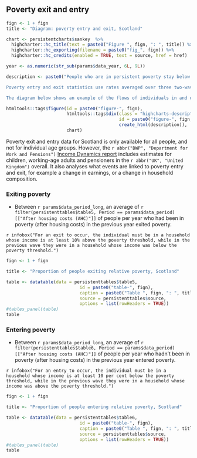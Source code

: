 ## Poverty exit and entry  

```{r sankey}

fign <- 1 + fign
title <- "Diagram: poverty entry and exit, Scotland"

chart <- persistentcharts$sankey  %>% 
  highcharter::hc_title(text = paste0("Figure ", fign, ": ", title)) %>% 
  highcharter::hc_exporting(filename = paste0("fig_", fign)) %>% 
  highcharter::hc_credits(enabled = TRUE, text = source, href = href)

year <- as.numeric(str_sub(params$data_year, 6L, 9L))

description <- paste0("People who are in persistent poverty stay below the poverty line for several years. But many people are in poverty only temporarily. More than a third of people in poverty move above the poverty line each year, exiting poverty. And a similar number of people who were not in poverty previously fall below the poverty line each year, newly entering poverty. Note that the share of those entering poverty is quite small, as it is a share of everyone previously not in poverty.

Poverty entry and exit statistics use rates averaged over three two-wave periods. The latest estimates span the period between ", year - 4, " to ", year - 3, " and ", year - 1, " to ", year, ".

The diagram below shows an example of the flows of individuals in and out of poverty each year. It uses the latest after-housing-costs estimates.")

```

```{r sankey_chart}

htmltools::tags$figure(id = paste0("figure-", fign),
                       htmltools::tags$div(class = "highcharts-description",
                                           id = paste0("figure-", fign, "-description"),
                                           create_html(description)),
                       chart)

```


Poverty exit and entry data for Scotland is only available for all people, and not for individual age groups. However, the `r abbr("DWP", "Department for Work and Pensions")` [Income Dynamics report](https://www.gov.uk/government/collections/income-dynamics-statistics#latest-release) includes estimates for children, working-age adults and pensioners in the `r abbr("UK", "United Kingdom")` overall. It also analyses what events are linked to poverty entry and exit, for example a change in earnings, or a change in household composition.

### Exiting poverty {.tabset}

- Between `r params$data_period_long`, an average of `r filter(persistenttables$table5, Period == params$data_period)[["After housing costs (AHC)"]]` of people per year who had been in poverty (after housing costs) in the previous year exited poverty.

`r infobox("For an exit to occur, the individual must be in a household whose income is at least 10% above the poverty threshold, while in the previous wave they were in a household whose income was below the poverty threshold.")`

```{r table5}

fign <- 1 + fign

title <- "Proportion of people exiting relative poverty, Scotland"

table <- datatable(data = persistenttables$table5,
                            id = paste0("table-", fign),
                            caption = paste0("Table ", fign, ": ", title),
                            source = persistenttables$source,
                            options = list(rowHeaders = TRUE))
#tables_panel(table)
table

```


### Entering poverty {.tabset}

- Between `r params$data_period_long`, an average of `r filter(persistenttables$table6, Period == params$data_period)[["After housing costs (AHC)"]]` of people per year who hadn't been in poverty (after housing costs) in the previous year entered poverty.

`r infobox("For an entry to occur, the individual must be in a household whose income is at least 10 per cent below the poverty threshold, while in the previous wave they were in a household whose income was above the poverty threshold.")`


```{r table6}
fign <- 1 + fign

title <- "Proportion of people entering relative poverty, Scotland"

table <- datatable(data = persistenttables$table6,
                            id = paste0("table-", fign),
                            caption = paste0("Table ", fign, ": ", title),
                            source = persistenttables$source,
                            options = list(rowHeaders = TRUE))
#tables_panel(table)
table

```





